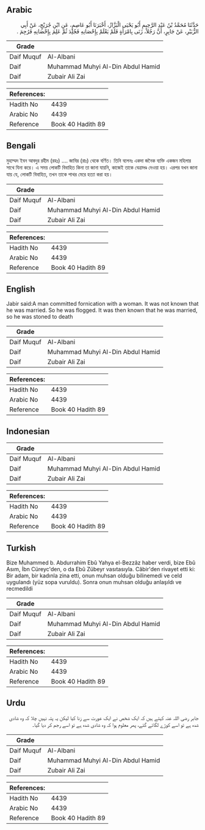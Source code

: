 ## Arabic


<div dir="rtl" lang="ar" style={{fontSize:'larger',backgroundColor:'#f8f9fa',padding:20}}>
حَدَّثَنَا مُحَمَّدُ بْنُ عَبْدِ الرَّحِيمِ أَبُو يَحْيَى الْبَزَّازُ، أَخْبَرَنَا أَبُو عَاصِمٍ، عَنِ ابْنِ جُرَيْجٍ، عَنْ أَبِي الزُّبَيْرِ، عَنْ جَابِرٍ، أَنَّ رَجُلاً، زَنَى بِامْرَأَةٍ فَلَمْ يَعْلَمْ بِإِحْصَانِهِ فَجُلِدَ ثُمَّ عَلِمَ بِإِحْصَانِهِ فَرُجِمَ ‏.‏
</div>
<div style={{backgroundColor:'#f8f9fa',padding:20, marginBottom: 10}}><table> <thead> <tr> <th>Grade</th> <th></th> </tr> </thead> <tbody> <tr><td>Daif Muquf</td><td>Al-Albani</td></tr><tr><td>Daif</td><td>Muhammad Muhyi Al-Din Abdul Hamid</td></tr><tr><td>Daif</td><td>Zubair Ali Zai</td></tr></tbody></table><table> <thead> <tr> <th>References:</th> <th></th> </tr> </thead> <tbody><tr><td>Hadith No</td><td>4439</td></tr><tr><td>Arabic No</td><td>4439</td></tr><tr><td>Reference</td><td>Book 40 Hadith 89</td></tr></tbody></table></div>

## Bengali


<div dir="ltr" lang="bn" style={{fontSize:'larger',backgroundColor:'#f8f9fa',padding:20}}>
মুহাম্মদ ইবন আবদুর রহীম (রহঃ) .... জাবির (রাঃ) থেকে বর্ণিত। তিনি বলেনঃ একদা জনৈক ব্যক্তি একজন মহিলার সাথে যিনা করে। এ সময় লোকটি বিবাহিত কিনা তা জানা যায়নি, কাজেই তাকে বেত্রাদণ্ড দেওয়া হয়। এরপর যখন জানা যায় যে, লোকটি বিবাহিত, তখন তাকে পাথর মেরে হত্যা করা হয়।
</div>
<div style={{backgroundColor:'#f8f9fa',padding:20, marginBottom: 10}}><table> <thead> <tr> <th>Grade</th> <th></th> </tr> </thead> <tbody> <tr><td>Daif Muquf</td><td>Al-Albani</td></tr><tr><td>Daif</td><td>Muhammad Muhyi Al-Din Abdul Hamid</td></tr><tr><td>Daif</td><td>Zubair Ali Zai</td></tr></tbody></table><table> <thead> <tr> <th>References:</th> <th></th> </tr> </thead> <tbody><tr><td>Hadith No</td><td>4439</td></tr><tr><td>Arabic No</td><td>4439</td></tr><tr><td>Reference</td><td>Book 40 Hadith 89</td></tr></tbody></table></div>

## English


<div dir="ltr" lang="en" style={{fontSize:'larger',backgroundColor:'#f8f9fa',padding:20}}>
Jabir said:A man committed fornication with a woman. It was not known that he was married. So he was flogged. It was then known that he was married, so he was stoned to death
</div>
<div style={{backgroundColor:'#f8f9fa',padding:20, marginBottom: 10}}><table> <thead> <tr> <th>Grade</th> <th></th> </tr> </thead> <tbody> <tr><td>Daif Muquf</td><td>Al-Albani</td></tr><tr><td>Daif</td><td>Muhammad Muhyi Al-Din Abdul Hamid</td></tr><tr><td>Daif</td><td>Zubair Ali Zai</td></tr></tbody></table><table> <thead> <tr> <th>References:</th> <th></th> </tr> </thead> <tbody><tr><td>Hadith No</td><td>4439</td></tr><tr><td>Arabic No</td><td>4439</td></tr><tr><td>Reference</td><td>Book 40 Hadith 89</td></tr></tbody></table></div>

## Indonesian


<div dir="ltr" lang="id" style={{fontSize:'larger',backgroundColor:'#f8f9fa',padding:20}}>

</div>
<div style={{backgroundColor:'#f8f9fa',padding:20, marginBottom: 10}}><table> <thead> <tr> <th>Grade</th> <th></th> </tr> </thead> <tbody> <tr><td>Daif Muquf</td><td>Al-Albani</td></tr><tr><td>Daif</td><td>Muhammad Muhyi Al-Din Abdul Hamid</td></tr><tr><td>Daif</td><td>Zubair Ali Zai</td></tr></tbody></table><table> <thead> <tr> <th>References:</th> <th></th> </tr> </thead> <tbody><tr><td>Hadith No</td><td>4439</td></tr><tr><td>Arabic No</td><td>4439</td></tr><tr><td>Reference</td><td>Book 40 Hadith 89</td></tr></tbody></table></div>

## Turkish


<div dir="ltr" lang="tr" style={{fontSize:'larger',backgroundColor:'#f8f9fa',padding:20}}>
Bize Muhammed b. Abdurrahim Ebû Yahya el-Bezzâz haber verdi, bize Ebû Asım, İbn Cüreyc'den, o da Ebû Zübeyr vasıtasıyla. Câbir'den rivayet etti ki: Bir adam, bir kadınla zina etti, onun muhsan olduğu bilinemedi ve celd uygulandı (yüz sopa vuruldu). Sonra onun muhsan olduğu anlaşıldı ve recmedildi
</div>
<div style={{backgroundColor:'#f8f9fa',padding:20, marginBottom: 10}}><table> <thead> <tr> <th>Grade</th> <th></th> </tr> </thead> <tbody> <tr><td>Daif Muquf</td><td>Al-Albani</td></tr><tr><td>Daif</td><td>Muhammad Muhyi Al-Din Abdul Hamid</td></tr><tr><td>Daif</td><td>Zubair Ali Zai</td></tr></tbody></table><table> <thead> <tr> <th>References:</th> <th></th> </tr> </thead> <tbody><tr><td>Hadith No</td><td>4439</td></tr><tr><td>Arabic No</td><td>4439</td></tr><tr><td>Reference</td><td>Book 40 Hadith 89</td></tr></tbody></table></div>

## Urdu


<div dir="rtl" lang="ur" style={{fontSize:'larger',backgroundColor:'#f8f9fa',padding:20}}>
جابر رضی اللہ عنہ کہتے ہیں کہ ایک شخص نے ایک عورت سے زنا کیا لیکن یہ پتہ نہیں چلا کہ وہ شادی شدہ ہے تو اسے کوڑے لگائے گئے، پھر معلوم ہوا کہ وہ شادی شدہ ہے تو اسے رجم کر دیا گیا۔
</div>
<div style={{backgroundColor:'#f8f9fa',padding:20, marginBottom: 10}}><table> <thead> <tr> <th>Grade</th> <th></th> </tr> </thead> <tbody> <tr><td>Daif Muquf</td><td>Al-Albani</td></tr><tr><td>Daif</td><td>Muhammad Muhyi Al-Din Abdul Hamid</td></tr><tr><td>Daif</td><td>Zubair Ali Zai</td></tr></tbody></table><table> <thead> <tr> <th>References:</th> <th></th> </tr> </thead> <tbody><tr><td>Hadith No</td><td>4439</td></tr><tr><td>Arabic No</td><td>4439</td></tr><tr><td>Reference</td><td>Book 40 Hadith 89</td></tr></tbody></table></div>
